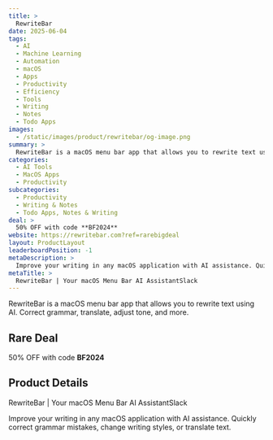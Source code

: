 ```yaml
---
title: >
  RewriteBar
date: 2025-06-04
tags:
  - AI
  - Machine Learning
  - Automation
  - macOS
  - Apps
  - Productivity
  - Efficiency
  - Tools
  - Writing
  - Notes
  - Todo Apps
images:
  - /static/images/product/rewritebar/og-image.png
summary: >
  RewriteBar is a macOS menu bar app that allows you to rewrite text using AI. Correct grammar, translate, adjust tone, and more.
categories:
  - AI Tools
  - MacOS Apps
  - Productivity
subcategories:
  - Productivity
  - Writing & Notes
  - Todo Apps, Notes & Writing
deal: >
  50% OFF with code **BF2024**
website: https://rewritebar.com?ref=rarebigdeal
layout: ProductLayout
leaderboardPosition: -1
metaDescription: >
  Improve your writing in any macOS application with AI assistance. Quickly correct grammar mistakes, change writing styles, or translate text.
metaTitle: >
  RewriteBar | Your macOS Menu Bar AI AssistantSlack
---
```

RewriteBar is a macOS menu bar app that allows you to rewrite text using AI. Correct grammar, translate, adjust tone, and more.

## Rare Deal

50% OFF with code **BF2024**

## Product Details

RewriteBar | Your macOS Menu Bar AI AssistantSlack

Improve your writing in any macOS application with AI assistance. Quickly correct grammar mistakes, change writing styles, or translate text.
